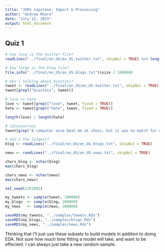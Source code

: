 ```yaml
---
title: "JHDS Capstone: Import & Processing"
author: "Andrew Moore"
date: "July 12, 2015"
output: html_document
---
```


## Quiz 1

```r
# how long is the twitter file?
readLines("../final/en_US/en_US.twitter.txt", skipNul = TRUE) %>% length()

# how large is the blog file?
file.info("../final/en_US/en_US.blogs.txt")$size / 1000000

# who's talking about biostats?
tweet <- readLines("../final/en_US/en_US.twitter.txt", skipNul = TRUE)
tweet[grepl("biostats", tweet)]

# love vs hate
love <- tweet[grepl("love", tweet, fixed = TRUE)]
hate <- tweet[grepl("hate", tweet, fixed = TRUE)]

length(love) / length(hate)

# idiosyncracy
tweet[grep("A computer once beat me at chess, but it was no match for me at kickboxing", tweet)] %>% length()

# who's the longest?
blog <- readLines("../final/en_US/en_US.blogs.txt", skipNul = TRUE)

news <- readLines("../final/en_US/en_US.news.txt", skipNul = TRUE)

chars_blog <- nchar(blog)
max(chars_blog)

chars_news <- nchar(news)
max(chars_news)
```

```r
set.seed(1261992)

my_tweets <- sample(tweet, 200000)
my_blogs  <- sample(blog, 200000)
my_news   <- sample(news, 200000)

saveRDS(my_tweets, "../samples/tweets.Rds")
saveRDS(my_blogs, "../samples/blogs.Rds")
saveRDS(my_news, "../samples/news.Rds")
```

Thinking that I'll just use these subsets to build models in addition to doing EDA. Not sure how much time fitting a model will take, and want to be effecient. I can always just take a new random sample.